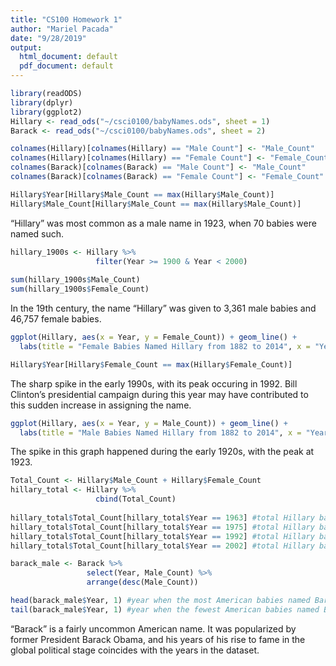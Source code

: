 ```yaml
---
title: "CS100 Homework 1"
author: "Mariel Pacada"
date: "9/28/2019"
output:
  html_document: default
  pdf_document: default
---
```


```r
library(readODS)
library(dplyr)
library(ggplot2)
Hillary <- read_ods("~/csci0100/babyNames.ods", sheet = 1)
Barack <- read_ods("~/csci0100/babyNames.ods", sheet = 2)
```

```r
colnames(Hillary)[colnames(Hillary) == "Male Count"] <- "Male_Count"
colnames(Hillary)[colnames(Hillary) == "Female Count"] <- "Female_Count"
colnames(Barack)[colnames(Barack) == "Male Count"] <- "Male_Count"
colnames(Barack)[colnames(Barack) == "Female Count"] <- "Female_Count"
```

```r
Hillary$Year[Hillary$Male_Count == max(Hillary$Male_Count)]
Hillary$Male_Count[Hillary$Male_Count == max(Hillary$Male_Count)]
```
"Hillary" was most common as a male name in 1923, when 70 babies were named such.

```r
hillary_1900s <- Hillary %>%
                   filter(Year >= 1900 & Year < 2000)
    
sum(hillary_1900s$Male_Count)
sum(hillary_1900s$Female_Count)
```
In the 19th century, the name "Hillary" was given to 3,361 male babies and 46,757 female babies.

```r
ggplot(Hillary, aes(x = Year, y = Female_Count)) + geom_line() + 
  labs(title = "Female Babies Named Hillary from 1882 to 2014", x = "Year", y = "Count")

Hillary$Year[Hillary$Female_Count == max(Hillary$Female_Count)]
```
The sharp spike in the early 1990s, with its peak occuring in 1992. Bill Clinton's presidential campaign during this year may have contributed to this sudden increase in assigning the name.

```r
ggplot(Hillary, aes(x = Year, y = Male_Count)) + geom_line() + 
  labs(title = "Male Babies Named Hillary from 1882 to 2014", x = "Year", y = "Count")
```
The spike in this graph happened during the early 1920s, with the peak at 1923.

```r
Total_Count <- Hillary$Male_Count + Hillary$Female_Count
hillary_total <- Hillary %>%
                   cbind(Total_Count)
                   
hillary_total$Total_Count[hillary_total$Year == 1963] #total Hillary babies in 1963
hillary_total$Total_Count[hillary_total$Year == 1975] #total Hillary babies in 1975
hillary_total$Total_Count[hillary_total$Year == 1992] #total Hillary babies in 1992
hillary_total$Total_Count[hillary_total$Year == 2002] #total Hillary babies in 2002 

```

```r
barack_male <- Barack %>%
                 select(Year, Male_Count) %>%
                 arrange(desc(Male_Count))

head(barack_male$Year, 1) #year when the most American babies named Barack
tail(barack_male$Year, 1) #year when the fewest American babies named Barack
```

"Barack" is a fairly uncommon American name. It was popularized by former President Barack Obama, and his years of his rise to fame in the global political stage coincides with the years in the dataset.